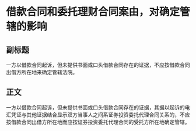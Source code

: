 # 借款合同和委托理财合同案由，对确定管辖的影响
## 副标题
一方以借款合同起诉，但未提供书面或口头借款合同存在的证据，不应按借款合同出借方所在地来确定管辖法院。
## 正文
一方以借款合同起诉，但未提供书面或口头借款合同存在的证据，其据以起诉的电汇凭证与其他证据结合显示双方当事人之间系证券投资委托代理合同关系的，不应按借款合同出借方所在地而应按证券投资委托代理合同的受托方所在地确定管辖。